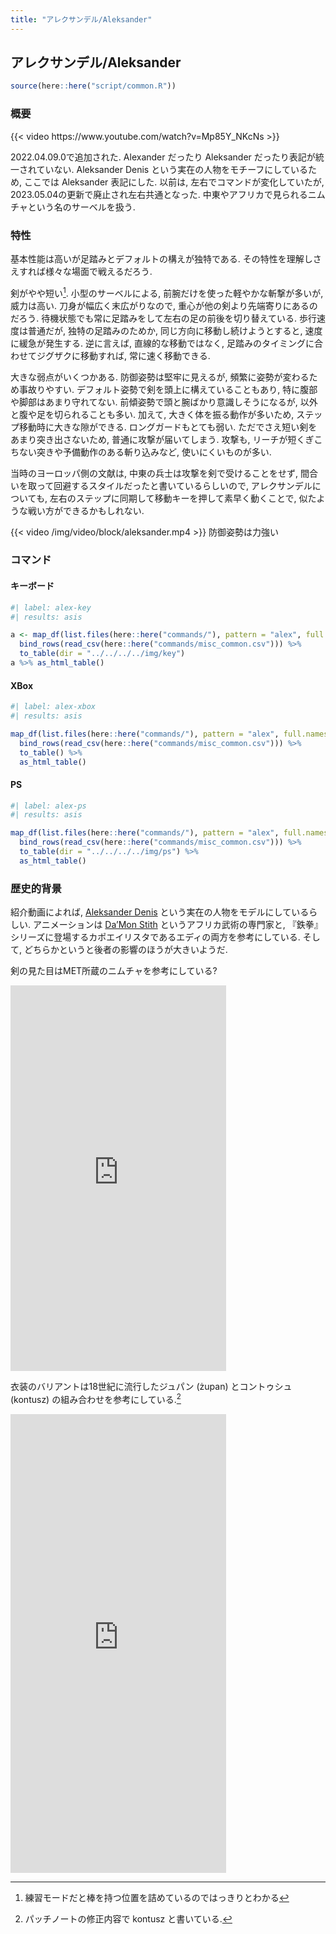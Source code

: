 ```yaml
---
title: "アレクサンデル/Aleksander"
---
```


## アレクサンデル/Aleksander {#sec-Aleksander}

```r
source(here::here("script/common.R"))
```

### 概要 {-}

{{< video https://www.youtube.com/watch?v=Mp85Y_NKcNs >}}

2022.04.09.0で追加された. Alexander だったり Aleksander だったり表記が統一されていない. Aleksander Denis という実在の人物をモチーフにしているため, ここでは Aleksander 表記にした. 以前は, 左右でコマンドが変化していたが, 2023.05.04の更新で廃止され左右共通となった. 中東やアフリカで見られるニムチャという名のサーベルを扱う.

### 特性 {-}

基本性能は高いが足踏みとデフォルトの構えが独特である. その特性を理解しさえすれば様々な場面で戦えるだろう.

剣がやや短い^[練習モードだと棒を持つ位置を詰めているのではっきりとわかる]. 小型のサーベルによる, 前腕だけを使った軽やかな斬撃が多いが, 威力は高い. 刀身が幅広く末広がりなので, 重心が他の剣より先端寄りにあるのだろう. 待機状態でも常に足踏みをして左右の足の前後を切り替えている. 歩行速度は普通だが, 独特の足踏みのためか, 同じ方向に移動し続けようとすると, 速度に緩急が発生する. 逆に言えば, 直線的な移動ではなく, 足踏みのタイミングに合わせてジグザクに移動すれば, 常に速く移動できる.

大きな弱点がいくつかある. 防御姿勢は堅牢に見えるが, 頻繁に姿勢が変わるため事故りやすい. デフォルト姿勢で剣を頭上に構えていることもあり, 特に腹部や脚部はあまり守れてない. 前傾姿勢で頭と腕ばかり意識しそうになるが, 以外と腹や足を切られることも多い.  加えて, 大きく体を振る動作が多いため, ステップ移動時に大きな隙ができる. ロングガードもとても弱い. ただでさえ短い剣をあまり突き出さないため, 普通に攻撃が届いてしまう. 攻撃も, リーチが短くぎこちない突きや予備動作のある斬り込みなど, 使いにくいものが多い.

当時のヨーロッパ側の文献は, 中東の兵士は攻撃を剣で受けることをせず, 間合いを取って回避するスタイルだったと書いているらしいので, アレクサンデルについても, 左右のステップに同期して移動キーを押して素早く動くことで, 似たような戦い方ができるかもしれない.

{{< video /img/video/block/aleksander.mp4 >}}
防御姿勢は力強い

### コマンド

:::{.panel-tabset}

#### キーボード

```r
#| label: alex-key
#| results: asis

a <- map_df(list.files(here::here("commands/"), pattern = "alex", full.names = T), read_csv) %>%
  bind_rows(read_csv(here::here("commands/misc_common.csv"))) %>%
  to_table(dir = "../../../../img/key")
a %>% as_html_table()
```

#### XBox

```r
#| label: alex-xbox
#| results: asis

map_df(list.files(here::here("commands/"), pattern = "alex", full.names = T), read_csv) %>%
  bind_rows(read_csv(here::here("commands/misc_common.csv"))) %>%
  to_table() %>%
  as_html_table()
```

#### PS

```r
#| label: alex-ps
#| results: asis

map_df(list.files(here::here("commands/"), pattern = "alex", full.names = T), read_csv) %>%
  bind_rows(read_csv(here::here("commands/misc_common.csv"))) %>%
  to_table(dir = "../../../../img/ps") %>%
  as_html_table()
```


:::

### 歴史的背景 {-}

紹介動画によれば, [Aleksander Denis](http://historia.kozieglowy.org/r-3-kozieglowy-w-ksiestwie-siewierskim/) という実在の人物をモデルにしているらしい. アニメーションは [Da'Mon Stith](https://www.youtube.com/c/DaMonStith) というアフリカ武術の専門家と, 『鉄拳』シリーズに登場するカポエイリスタであるエディの両方を参考にしている. そして, どちらかというと後者の影響のほうが大きいようだ.

剣の見た目はMET所蔵のニムチャを参考にしている?

<iframe src="https://assets.pinterest.com/ext/embed.html?id=1144125480307894604" height="617" width="345" frameborder="0" scrolling="no" ></iframe>

衣装のバリアントは18世紀に流行したジュパン (żupan) とコントゥシュ (kontusz) の組み合わせを参考にしている.^[パッチノートの修正内容で kontusz と書いている.]

<iframe src="https://assets.pinterest.com/ext/embed.html?id=1144125480309825692" height="734" width="345" frameborder="0" scrolling="no" ></iframe>
